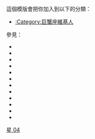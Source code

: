 {{Userbox
  |border-c=#50C878
  |border-s=1
  |id=[[File:Cancer.svg|30px|alt=]]
  |id-c=#50C878
  |info=這個用戶的星座是'''[[巨蟹宮|巨蟹座]]'''。
  |info-c=#DAFDDA
  |info-s=10
  |usercategory=巨蟹座维基人
}}
<noinclude>
<p style="clear: both; padding-top: 2em">
這個模版會把你加入到以下的分類：
*[[:Category:巨蟹座維基人]]

參見：
*{{tl|User 星座：白羊座}}
*{{tl|User 星座：金牛座}}
*{{tl|User 星座：雙子座}}
*{{tl|User 星座：巨蟹座}}
*{{tl|User 星座：獅子座}}
*{{tl|User 星座：處女座}}
*{{tl|User 星座：天秤座}}
*{{tl|User 星座：天蠍座}}
*{{tl|User 星座：射手座}}
*{{tl|User 星座：摩羯座}}
*{{tl|User 星座：水瓶座}}
*{{tl|User 星座：雙魚座}}
</p>
[[Category:星座生肖用戶框模板|星 04]]
</noinclude>